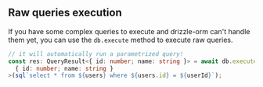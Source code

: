 ## Raw queries execution

If you have some complex queries to execute and drizzle-orm can't handle them yet, you can use the `db.execute` method to execute raw queries.

```typescript copy
// it will automatically run a parametrized query!
const res: QueryResult<{ id: number; name: string }> = await db.execute<
  { id: number; name: string }
>(sql`select * from ${users} where ${users.id} = ${userId}`);
```
